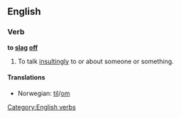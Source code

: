 ==English==

===Verb===
'''to [[slag]] [[off]]'''

# {{context|UK|slang|transitive|idiom}} To talk [[insultingly]] to or about someone or something.

====Translations====
{{trans-top|to talk insultingly to or about someone or something}}
*Norwegian: {{t-|no|slenge dritt}} [[til#Norwegian|til]]/[[om#Norwegian|om]]
{{trans-mid}}
{{trans-bottom}}

[[Category:English verbs]]